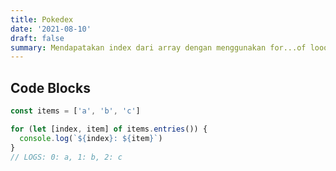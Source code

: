 ```yaml
---
title: Pokedex
date: '2021-08-10'
draft: false
summary: Mendapatakan index dari array dengan menggunakan for...of looop
---
```


## Code Blocks

```javascript
const items = ['a', 'b', 'c']

for (let [index, item] of items.entries()) {
  console.log(`${index}: ${item}`)
}
// LOGS: 0: a, 1: b, 2: c
```

